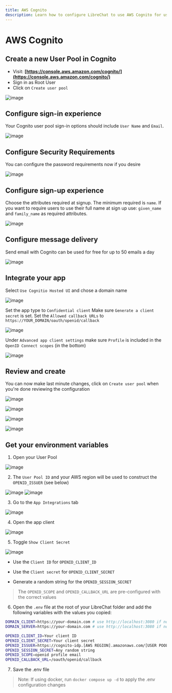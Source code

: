 ```yaml
---
title: AWS Cognito
description: Learn how to configure LibreChat to use AWS Cognito for user authentication.
---
```


# AWS Cognito

## Create a new User Pool in Cognito

- Visit: **[https://console.aws.amazon.com/cognito/](https://console.aws.amazon.com/cognito/)**
- Sign in as Root User
- Click on `Create user pool`

![image](https://github.com/danny-avila/LibreChat/assets/32828263/e9b412c3-2cf1-4f54-998c-d1d6c12581a5)

## Configure sign-in experience

Your Cognito user pool sign-in options should include `User Name` and `Email`.

![image](https://github.com/danny-avila/LibreChat/assets/32828263/d2cf362d-469e-4993-8466-10282da114c2)

## Configure Security Requirements

You can configure the password requirements now if you desire

![image](https://github.com/danny-avila/LibreChat/assets/32828263/e125e8f1-961b-4a38-a6b7-ed1faf29c4a3)

## Configure sign-up experience

Choose the attributes required at signup. The minimum required is `name`. If you want to require users to use their full name at sign up use: `given_name` and `family_name` as required attributes.

![image](https://github.com/danny-avila/LibreChat/assets/32828263/558b8e2c-afbd-4dd1-87f3-c409463b5f7c)

## Configure message delivery

Send email with Cognito can be used for free for up to 50 emails a day

![image](https://github.com/danny-avila/LibreChat/assets/32828263/fcb2323b-708e-488c-9420-7eb482974648)

## Integrate your app

Select `Use Cognitio Hosted UI` and chose a domain name

![image](https://github.com/danny-avila/LibreChat/assets/32828263/111b3dd4-3b20-4e3e-80e1-7167d2ad0f62)

Set the app type to `Confidential client`
Make sure `Generate a client secret` is set.
Set the `Allowed callback URLs` to `https://YOUR_DOMAIN/oauth/openid/callback`

![image](https://github.com/danny-avila/LibreChat/assets/32828263/1f92a532-7c4d-4632-a55d-9d00bf77fc4d)

Under `Advanced app client settings` make sure `Profile` is included in the `OpenID Connect scopes` (in the bottom)

![image](https://github.com/danny-avila/LibreChat/assets/32828263/5b035eae-4a8e-482c-abd5-29cee6502eeb)

## Review and create
You can now make last minute changes, click on `Create user pool` when you're done reviewing the configuration

![image](https://github.com/danny-avila/LibreChat/assets/32828263/dc8b2374-9adb-4065-85dc-a087d625372d)

![image](https://github.com/danny-avila/LibreChat/assets/32828263/67efb1e9-dfe3-4ebd-9ebb-92186c514b5c)

![image](https://github.com/danny-avila/LibreChat/assets/32828263/9f819175-ace1-44b1-ba68-af21ac9f6735)

![image](https://github.com/danny-avila/LibreChat/assets/32828263/3e7b8b17-4e12-49af-99cf-78981d6331df)

## Get your environment variables

1. Open your User Pool

![image](https://github.com/danny-avila/LibreChat/assets/32828263/b658ff2a-d252-4f3d-90a7-9fbde42c01db)

2. The `User Pool ID` and your AWS region will be used to construct the `OPENID_ISSUER` (see below)

![image](https://github.com/danny-avila/LibreChat/assets/32828263/dc8ae403-cbff-4aae-9eee-42d7cf3485e7)
![image](https://github.com/danny-avila/LibreChat/assets/32828263/d606f5c8-c60b-4d20-bdb2-d0d69e49ea1e)

3.  Go to the `App Integrations` tab

![image](https://github.com/danny-avila/LibreChat/assets/32828263/58713bdc-24bc-47de-bdca-020dc321e997)

4.  Open the app client

![image](https://github.com/danny-avila/LibreChat/assets/32828263/271bf7d2-3df2-43a7-87fc-e50294e49b2e)

5. Toggle `Show Client Secret`

![image](https://github.com/danny-avila/LibreChat/assets/32828263/a844fe65-313d-4754-81b4-380336e0e336)

- Use the `Client ID` for `OPENID_CLIENT_ID`

- Use the `Client secret` for `OPENID_CLIENT_SECRET`

- Generate a random string for the `OPENID_SESSION_SECRET`

> The `OPENID_SCOPE` and `OPENID_CALLBACK_URL` are pre-configured with the correct values

6. Open the `.env` file at the root of your LibreChat folder and add the following variables with the values you copied:

```bash filename=".env"
DOMAIN_CLIENT=https://your-domain.com # use http://localhost:3080 if not using a custom domain
DOMAIN_SERVER=https://your-domain.com # use http://localhost:3080 if not using a custom domain

OPENID_CLIENT_ID=Your client ID
OPENID_CLIENT_SECRET=Your client secret
OPENID_ISSUER=https://cognito-idp.[AWS REGION].amazonaws.com/[USER POOL ID]/.well-known/openid-configuration
OPENID_SESSION_SECRET=Any random string
OPENID_SCOPE=openid profile email
OPENID_CALLBACK_URL=/oauth/openid/callback
```
7. Save the .env file

> Note: If using docker, run `docker compose up -d` to apply the .env configuration changes
